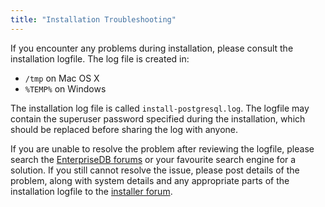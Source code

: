```yaml
---
title: "Installation Troubleshooting"
---
```


If you encounter any problems during installation, please consult the installation logfile. The log file is created in:

-   `/tmp` on Mac OS X
-   `%TEMP%` on Windows

The installation log file is called `install-postgresql.log`. The logfile may contain the superuser password specified during the installation, which should be replaced before sharing the log with anyone.

If you are unable to resolve the problem after reviewing the logfile, please search the [EnterpriseDB forums](http://forums.enterprisedb.com/forums/show/9.page) or your favourite search engine for a solution. If you still cannot resolve the issue, please post details of the problem, along with system details and any appropriate parts of the installation logfile to the [installer forum](http://forums.enterprisedb.com/forums/show/9.page).
